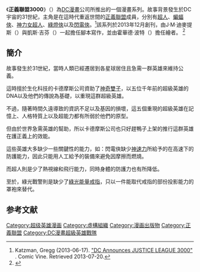 {{noteTA
|G1=美国漫画
}}
{{Infobox comic book title
|title=正義聯盟3000
|image=JusticeLeague3000.jpg
|imagesize = 197
|caption=《正義聯盟3000》#1（2014年2月），由霍華德·波特繪製
|schedule=月刊
|format=
|ongoing=y
|publisher=DC漫畫
|date=2013年12月至今
|issues=
|main_char_team=
|writers=J·M·迪麥提斯<br/>凱斯·吉芬
|artists=霍華德·波特
|pencillers=
|inkers=
|letterers=
|colorists=
|creative_team_month=
|creative_team_year=
|creators=
|TPB=
|ISBN=1401204457
|subcat=
|sort=正義聯盟3000
}}
《'''正義聯盟3000'''》（{{lang-en|Justice League 3000}}）為[[DC漫畫|DC漫畫]]公司所推出的一個漫畫系列。故事背景發生於DC宇宙的31世紀，主角是在這時代重返世間的[[正義聯盟|正義聯盟]]成員，分別有[[超人|超人]]、[[蝙蝠俠|蝙蝠俠]]、[[神力女超人_(DC漫畫)|神力女超人]]、[[綠燈俠|綠燈俠]]以及[[閃電俠|閃電俠]]。<ref>Katzman, Gregg (2013-06-17). [http://www.comicvine.com/articles/dc-announces-justice-league-3000/1100-146740/ "DC Announces JUSTICE LEAGUE 3000"] {{Wayback|url=http://www.comicvine.com/articles/dc-announces-justice-league-3000/1100-146740/ |date=20150923205852 }}. Comic Vine. Retrieved 2013-07-20.</ref>該系列於2013年12月創刊，由J·M·迪麥提斯（{{lang-en|J.M. DeMatteis}}）與凱斯·吉芬（{{lang-en|Keith Giffen}}）一起擔任腳本寫作，並由霍華德·波特（{{lang-en|Howard Porter}}）擔任繪者。  <ref>{{cite news|author=Chris Arrant|title=HOWARD PORTER Named New JUSTICE LEAGUE 3000 Artist, Debut Bumped to December|url=http://www.newsarama.com/18636-howard-porter-names-justice-league-3000-artist-debut-bumped-to-december.html|newspaper=Newsarama|date=2013年8月9日|accessdate=2014年4月1日|archive-date=2019年12月8日|archive-url=https://web.archive.org/web/20191208194024/https://www.newsarama.com/18636-howard-porter-names-justice-league-3000-artist-debut-bumped-to-december.html|dead-url=no}}</ref>

==簡介==
故事發生於31世紀，當時人類已經遷居到各星球居住且急需一群英雄來維持公義。

這時擅於生化科技的卡德摩斯公司資助了[[神奇雙子|神奇雙子]]，以五位千年前的超級英雄的DNA以及他們的傳說為基礎，以重現這群超級英雄。

不過，隨著時間久遠導致的資訊不足以及基因的損壞，這五個重現的超級英雄在記憶上、人格特質上以及超能力都有所弱於他們的原型。

但由於世界急需英雄的幫助，所以卡德摩斯公司也只好趕鴨子上架的推行這群英雄在護正義上的效能。

這些英雄大多缺少一些關鍵性的能力，如：閃電俠缺少[[神速力|神速力]]所給予的在高速下的防護能力，因此只能用人工給予的裝備來避免因摩擦而燃燒。

而超人則是少了熱視線和飛行能力，同時身體的防護力也有所降低。

至於，綠光戰警則是缺少了[[能量戒指_(DC漫畫)|綠光能量戒指]]，只以一件能取代戒指的部份投影能力的罩袍來替代。

==参考文献==
{{reflist}}

{{DEFAULTSORT:Justice League 3000}}
[[Category:超级英雄漫画|Category:超级英雄漫画]]
[[Category:虛構組織|Category:虛構組織]]
[[Category:漫画出版物|Category:漫画出版物]]
[[Category:正義聯盟|Category:正義聯盟]]
[[Category:DC漫畫超級英雄戰隊|Category:DC漫畫超級英雄戰隊]]